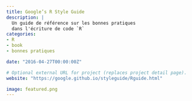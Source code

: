 ```yaml
---
title: Google’s R Style Guide
description: |
  Un guide de référence sur les bonnes pratiques
  dans l'écriture de code `R`
categories:
- R
- book
- bonnes pratiques

date: "2016-04-27T00:00:00Z"

# Optional external URL for project (replaces project detail page).
website: "https://google.github.io/styleguide/Rguide.html"

image: featured.png
---
```


